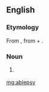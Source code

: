 ==English==

===Etymology===
From {{etyl|grc|en}} {{term|ἀβλεψία||blindness|tr=ablepsia|lang=grc}}, from {{term|ἀ-||not|tr=a-|lang=grc}} + {{term|βλέπω||I see|tr=blepō|lang=grc}}.

===Noun===
{{en-noun|-}}

# {{context|medical|rare|lang=en}} {{alternate form of |ablepsia}}

[[mg:ablepsy]]